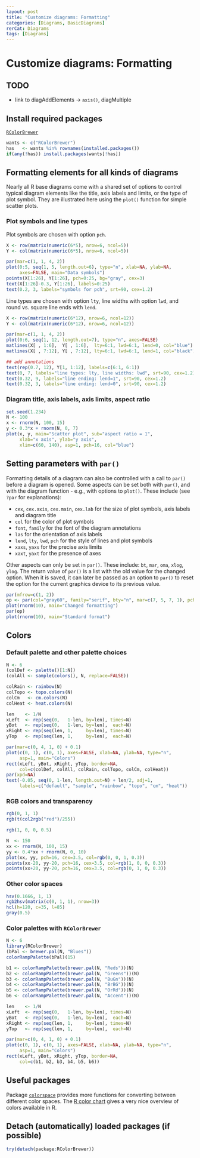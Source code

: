```yaml
---
layout: post
title: "Customize diagrams: Formatting"
categories: [Diagrams, BasicDiagrams]
rerCat: Diagrams
tags: [Diagrams]
---
```


Customize diagrams: Formatting
=========================

TODO
-------------------------

 - link to diagAddElements -> `axis()`, diagMultiple

Install required packages
-------------------------

[`RColorBrewer`](http://cran.r-project.org/package=RColorBrewer)

```r
wants <- c("RColorBrewer")
has   <- wants %in% rownames(installed.packages())
if(any(!has)) install.packages(wants[!has])
```

Formatting elements for all kinds of diagrams
-------------------------

Nearly all R base diagrams come with a shared set of options to control typical diagram elements like the title, axis labels and limits, or the type of plot symbol. They are illustrated here using the `plot()` function for simple scatter plots.

### Plot symbols and line types

Plot symbols are chosen with option `pch`.

```r
X <- row(matrix(numeric(6*5), nrow=6, ncol=5))
Y <- col(matrix(numeric(6*5), nrow=6, ncol=5))

par(mar=c(1, 1, 4, 2))
plot(0:5, seq(1, 5, length.out=6), type="n", xlab=NA, ylab=NA,
     axes=FALSE, main="Data symbols")
points(X[1:26], Y[1:26], pch=0:25, bg="gray", cex=3)
text(X[1:26]-0.3, Y[1:26], labels=0:25)
text(0.2, 3, labels="symbols for pch", srt=90, cex=1.2)
```

Line types are chosen with option `lty`, line widths with option `lwd`, and round vs. square line ends with `lend`.

```r
X <- row(matrix(numeric(6*12), nrow=6, ncol=12))
Y <- col(matrix(numeric(6*12), nrow=6, ncol=12))

par(mar=c(1, 1, 4, 2))
plot(0:6, seq(1, 12, length.out=7), type="n", axes=FALSE)
matlines(X[ , 1:6],  Y[ , 1:6],  lty=6:1, lwd=6:1, lend=0, col="blue")
matlines(X[ , 7:12], Y[ , 7:12], lty=6:1, lwd=6:1, lend=1, col="black")

## add annotations
text(rep(0.7, 12), Y[1, 1:12], labels=c(6:1, 6:1))
text(0, 7, labels="line types: lty, line widths: lwd", srt=90, cex=1.2)
text(0.32, 9, labels="line ending: lend=1", srt=90, cex=1.2)
text(0.32, 3, labels="line ending: lend=0", srt=90, cex=1.2)
```

### Diagram title, axis labels, axis limits, aspect ratio

```r
set.seed(1.234)
N <- 100
x <- rnorm(N, 100, 15)
y <- 0.3*x + rnorm(N, 0, 7)
plot(x, y, main="Scatter plot", sub="aspect ratio = 1",
     xlab="x axis", ylab="y axis",
     xlim=c(60, 140), asp=1, pch=16, col="blue")
```

Setting parameters with `par()`
-------------------------

Formatting details of a diagram can also be controlled with a call to `par()` before a diagram is opened. Some aspects can be set both with `par()`, and with the diagram function - e.g., with options to `plot()`. These include (see `?par` for explanations):

 - `cex`, `cex.axis`, `cex.main`, `cex.lab` for the size of plot symbols, axis labels and diagram title
 - `col` for the color of plot symbols
 - `font`, `family` for the font of the diagram annotations
 - `las` for the orientation of axis labels
 - `lend`, `lty`, `lwd`, `pch` for the style of lines and plot symbols
 - `xaxs`, `yaxs` for the precise axis limits
 - `xaxt`, `yaxt` for the presence of axes

Other aspects can only be set in `par()`. These include: `bt`, `mar`, `oma`, `xlog`, `ylog`. The return value of `par()` is a list with the old value for the changed option. When it is saved, it can later be passed as an option to `par()` to reset the option for the current graphics device to its previous value.

```r
par(mfrow=c(1, 2))
op <- par(col="gray60", family="serif", bty="n", mar=c(7, 5, 7, 1), pch=16)
plot(rnorm(10), main="Changed formatting")
par(op)
plot(rnorm(10), main="Standard format")
```

Colors
-------------------------

### Default palette and other palette choices

```r
N <- 6
(colDef <- palette()[1:N])
(colAll <- sample(colors(), N, replace=FALSE))
```

```r
colRain <- rainbow(N)
colTopo <- topo.colors(N)
colCm   <- cm.colors(N)
colHeat <- heat.colors(N)
```

```r
len    <- 1/N
xLeft  <- rep(seq(0,   1-len, by=len), times=N)
yBot   <- rep(seq(0,   1-len, by=len),  each=N)
xRight <- rep(seq(len, 1,     by=len), times=N)
yTop   <- rep(seq(len, 1,     by=len),  each=N)

par(mar=c(0, 4, 1, 0) + 0.1)
plot(c(0, 1), c(0, 1), axes=FALSE, xlab=NA, ylab=NA, type="n",
     asp=1, main="Colors")
rect(xLeft, yBot, xRight, yTop, border=NA,
     col=c(colDef, colAll, colRain, colTopo, colCm, colHeat))
par(xpd=NA)
text(-0.05, seq(0, 1-len, length.out=N) + len/2, adj=1,
     labels=c("default", "sample", "rainbow", "topo", "cm", "heat"))
```

### RGB colors and transparency

```r
rgb(0, 1, 1)
rgb(t(col2rgb("red")/255))
```

```r
rgb(1, 0, 0, 0.5)
```

```r
N  <- 150
xx <- rnorm(N, 100, 15)
yy <- 0.4*xx + rnorm(N, 0, 10)
plot(xx, yy, pch=16, cex=3.5, col=rgb(0, 0, 1, 0.3))
points(xx-20, yy-20, pch=16, cex=3.5, col=rgb(1, 0, 0, 0.3))
points(xx+20, yy-20, pch=16, cex=3.5, col=rgb(0, 1, 0, 0.3))
```

### Other color spaces

```r
hsv(0.1666, 1, 1)
rgb2hsv(matrix(c(0, 1, 1), nrow=3))
hcl(h=120, c=35, l=85)
gray(0.5)
```

### Color palettes with `RColorBrewer`

```r
N <- 6
library(RColorBrewer)
(bPal <- brewer.pal(N, "Blues"))
colorRampPalette(bPal)(15)
```

```r
b1 <- colorRampPalette(brewer.pal(N, "Reds"))(N)
b2 <- colorRampPalette(brewer.pal(N, "Greens"))(N)
b3 <- colorRampPalette(brewer.pal(N, "BuGn"))(N)
b4 <- colorRampPalette(brewer.pal(N, "BrBG"))(N)
b5 <- colorRampPalette(brewer.pal(N, "OrRd"))(N)
b6 <- colorRampPalette(brewer.pal(N, "Accent"))(N)

len    <- 1/N
xLeft  <- rep(seq(0,   1-len, by=len), times=N)
yBot   <- rep(seq(0,   1-len, by=len),  each=N)
xRight <- rep(seq(len, 1,     by=len), times=N)
yTop   <- rep(seq(len, 1,     by=len),  each=N)

par(mar=c(0, 4, 1, 0) + 0.1)
plot(c(0, 1), c(0, 1), axes=FALSE, xlab=NA, ylab=NA, type="n",
     asp=1, main="Colors")
rect(xLeft, yBot, xRight, yTop, border=NA,
     col=c(b1, b2, b3, b4, b5, b6))
```

Useful packages
-------------------------

Package [`colorspace`](http://cran.r-project.org/package=colorspace) provides more functions for converting between different color spaces. The [R color chart](http://research.stowers-institute.org/efg/R/Color/Chart/) gives a very nice overview of colors available in R.

Detach (automatically) loaded packages (if possible)
-------------------------

```r
try(detach(package:RColorBrewer))
```
